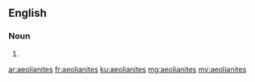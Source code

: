 ==English==

===Noun===
{{head|en|plural}}

# {{plural of|aeolianite|lang=en}}

[[ar:aeolianites]]
[[fr:aeolianites]]
[[ku:aeolianites]]
[[mg:aeolianites]]
[[my:aeolianites]]